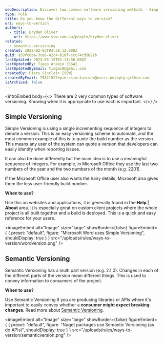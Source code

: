 ```yaml
---
seoDescription: Discover two common software versioning methods - Simple Versioning and Semantic Versioning. Learn when to use each for your project's unique needs.
type: rule
title: Do you know the different ways to version?
uri: ways-to-version
authors:
  - title: Bryden Oliver
    url: https://www.ssw.com.au/people/bryden-oliver
related:
  - semantic-versioning
created: 2022-02-03T04:38:12.000Z
guid: a50fc8ba-3ce8-42c4-b16f-ccc74cd5821b
lastUpdated: 2023-05-15T01:13:36.000Z
lastUpdatedBy: Tiago Araújo [SSW]
lastUpdatedByEmail: tiagov8@gmail.com
createdBy: Piers Sinclair [SSW]
createdByEmail: 79821522+pierssinclairssw@users.noreply.github.com
isArchived: false
---
```


<introEmbed
  body={<>
There are 2 very common types of software versioning. Knowing when it is appropriate to use each is important.
  </>}
/>
## Simple Versioning

Simple Versioning is using a single incrementing sequence of integers to denote a version. This is an easy versioning scheme to automate, and the most common example of this is to quote the build number as the version. This means any user of the system can quote a version that developers can easily identify when reporting issues.

It can also be done differently but the main idea is to use a meaningful sequence of integers. For example, in Microsoft Office they use the last two numbers of the year and the two numbers of the month (e.g. 2201).

If the Microsoft Office user also wants the hairy details, Microsoft also gives them the less user-friendly build number.

**When to use?**

Use this on websites and applications, it is generally found in the **Help | About** area. It is especially great on custom client projects where the whole project is all built together and a build is deployed. This is a quick and easy reference for your users.


<imageEmbed
  alt="Image"
  size="large"
  showBorder={false}
  figureEmbed={ {
    preset: "default",
    figure: "Microsoft Word uses Simple Versioning",
    shouldDisplay: true
  } }
  src="/uploads/rules/ways-to-version/wordversion.png"
/>


## Semantic Versioning

Semantic Versioning has a multi part version (e.g. 2.1.0). Changes in each of the different parts of the version mean different things. This is used to convey information to consumers of the project.

**When to use?**

Use Semantic Versioning if you are producing libraries or APIs where it's important to easily convey whether a **consumer might expect breaking changes**.
Read more about [Semantic Versioning](/semantic-versioning).


<imageEmbed
  alt="Image"
  size="large"
  showBorder={false}
  figureEmbed={ {
    preset: "default",
    figure: "Nuget packages use Semantic Versioning (as do APIs)",
    shouldDisplay: true
  } }
  src="/uploads/rules/ways-to-version/semanticversion.png"
/>
